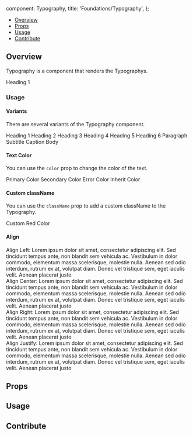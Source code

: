 

  component: Typography,
  title: 'Foundations/Typography',
};

<Meta
  title="Foundations/Typography"
  component={Typography}
/>

<Heading
  title="Typography"
  componentRelativePath="Typography/Typography.js"
/>

- [Overview](#overview)
- [Props](#props)
- [Usage](#usage)
- [Contribute](#contribute)

## Overview

Typography is a component that renders the Typographys.

<Canvas>
  <Story name="Overview">
    <Typography
      variant="h1"
      className="text-blue-800"
    >
      Heading 1
    </Typography>
  </Story>
</Canvas>

### Usage

#### Variants

There are several variants of the Typography component.

<Canvas>
  <Story name="Variants">
    <Typography
      variant="h1"
      className="text-blue-800"
    >
      Heading 1
    </Typography>
    <Typography
      variant="h2"
      className="text-blue-800"
    >
      Heading 2
    </Typography>
    <Typography
      variant="h3"
      className="text-blue-800"
    >
      Heading 3
    </Typography>
    <Typography
      variant="h4"
      className="text-blue-800"
    >
      Heading 4
    </Typography>
    <Typography
      variant="h5"
      className="text-blue-800"
    >
      Heading 5
    </Typography>
    <Typography
      variant="h6"
      className="text-blue-800"
    >
      Heading 6
    </Typography>
    <Typography
      variant="p"
      className="text-blue-800"
    >
      Paragraph
    </Typography>
    <Typography
      variant="subtitle"
      className="text-blue-800"
    >
      Subtitle
    </Typography>
    <Typography
      variant="caption"
      className="text-blue-800"
    >
      Caption
    </Typography>
    <Typography
      variant="body"
      className="text-blue-800"
    >
      Body
    </Typography>
  </Story>
</Canvas>

#### Text Color

You can use the `color` prop to change the color of the text.

<Canvas>
  <Story name="Text Color">
    <Typography
      variant="h5"
      color="primary"
    >
      Primary Color
    </Typography>
    <Typography
      variant="h5"
      color="secondary"
    >
      Secondary Color
    </Typography>
    <Typography
      variant="h5"
      color="error"
    >
      Error Color
    </Typography>
    <Typography
      variant="h5"
      color="inherit"
    >
      Inherit Color
    </Typography>
  </Story>
</Canvas>

#### Custom className

You can use the `className` prop to add a custom className to the Typography.

<Canvas>
  <Story name="Custom Class">
    <Typography
      variant="h5"
      className="text-red-400"
    >
      Custom Red Color
    </Typography>
  </Story>
</Canvas>

#### Align

<Canvas>
  <Story name="Align">
    <Typography
      variant="body"
      align="left"
      color="primary"
    >
      Align Left: Lorem ipsum dolor sit amet, consectetur adipiscing elit. Sed
      tincidunt tempus ante, non blandit sem vehicula ac. Vestibulum in dolor
      commodo, elementum massa scelerisque, molestie nulla. Aenean sed odio
      interdum, rutrum ex at, volutpat diam. Donec vel tristique sem, eget
      iaculis velit. Aenean placerat justo
    </Typography>
    <br />
    <Typography
      variant="body"
      align="center"
      color="primary"
    >
      Align Center: Lorem ipsum dolor sit amet, consectetur adipiscing elit. Sed
      tincidunt tempus ante, non blandit sem vehicula ac. Vestibulum in dolor
      commodo, elementum massa scelerisque, molestie nulla. Aenean sed odio
      interdum, rutrum ex at, volutpat diam. Donec vel tristique sem, eget
      iaculis velit. Aenean placerat justo
    </Typography>
    <br />
    <Typography
      variant="body"
      align="right"
      color="primary"
    >
      Align Right: Lorem ipsum dolor sit amet, consectetur adipiscing elit. Sed
      tincidunt tempus ante, non blandit sem vehicula ac. Vestibulum in dolor
      commodo, elementum massa scelerisque, molestie nulla. Aenean sed odio
      interdum, rutrum ex at, volutpat diam. Donec vel tristique sem, eget
      iaculis velit. Aenean placerat justo
    </Typography>
    <br />
    <Typography
      variant="body"
      align="justify"
      color="primary"
    >
      Align Justify: Lorem ipsum dolor sit amet, consectetur adipiscing elit.
      Sed tincidunt tempus ante, non blandit sem vehicula ac. Vestibulum in
      dolor commodo, elementum massa scelerisque, molestie nulla. Aenean sed
      odio interdum, rutrum ex at, volutpat diam. Donec vel tristique sem, eget
      iaculis velit. Aenean placerat justo
    </Typography>
  </Story>
</Canvas>

## Props

<ArgsTable of={Typography} />

## Usage

## Contribute

<Footer componentRelativePath="Typography/__stories__/typography.stories.mdx" />
